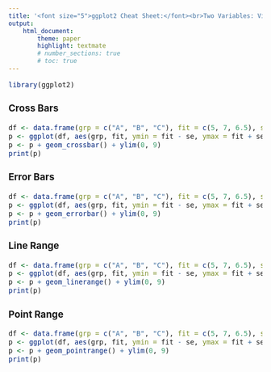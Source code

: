 ```yaml
---
title: '<font size="5">ggplot2 Cheat Sheet:</font><br>Two Variables: Visualising Error'
output:
    html_document:
        theme: paper
        highlight: textmate
        # number_sections: true
        # toc: true
---
```

<font size="3"> 

```r
library(ggplot2)
```

### Cross Bars
```r
df <- data.frame(grp = c("A", "B", "C"), fit = c(5, 7, 6.5), se = c(1, 2, 1))
p <- ggplot(df, aes(grp, fit, ymin = fit - se, ymax = fit + se))
p <- p + geom_crossbar() + ylim(0, 9)
print(p)
```

### Error Bars
```r
df <- data.frame(grp = c("A", "B", "C"), fit = c(5, 7, 6.5), se = c(1, 2, 1))
p <- ggplot(df, aes(grp, fit, ymin = fit - se, ymax = fit + se))
p <- p + geom_errorbar() + ylim(0, 9)
print(p)
```

### Line Range
```r
df <- data.frame(grp = c("A", "B", "C"), fit = c(5, 7, 6.5), se = c(1, 2, 1))
p <- ggplot(df, aes(grp, fit, ymin = fit - se, ymax = fit + se))
p <- p + geom_linerange() + ylim(0, 9)
print(p)
```

### Point Range
```r
df <- data.frame(grp = c("A", "B", "C"), fit = c(5, 7, 6.5), se = c(1, 2, 1))
p <- ggplot(df, aes(grp, fit, ymin = fit - se, ymax = fit + se))
p <- p + geom_pointrange() + ylim(0, 9)
print(p)
```

</font>
